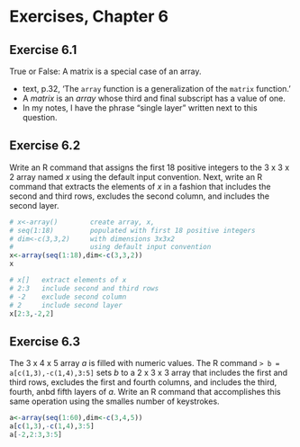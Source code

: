 # Exercises, Chapter 6

## Exercise 6.1

True or False: A matrix is a special case of an array.

+ text, p.32, 'The ```array``` function is a generalization of the ```matrix``` function.'
+ A _matrix_ is an _array_ whose third and final subscript has a value of one.
+ In my notes, I have the phrase "single layer" written next to this question.

## Exercise 6.2

Write an R command that assigns the first 18 positive integers to the 3 x 3 x 2 array named _x_ using the default input convention.
Next, write an R command that extracts the elements of _x_ in a fashion that includes the second and third rows, excludes the second column, and includes the second layer.

```r
# x<-array()        create array, x, 
# seq(1:18)         populated with first 18 positive integers
# dim<-c(3,3,2)     with dimensions 3x3x2
#                   using default input convention
x<-array(seq(1:18),dim<-c(3,3,2))
x

# x[]   extract elements of x
# 2:3   include second and third rows
# -2    exclude second column
# 2     include second layer
x[2:3,-2,2]

```

## Exercise 6.3

The 3 x 4 x 5 array _a_ is filled with numeric values.
The R command ```> b = a[c(1,3),-c(1,4),3:5]``` sets _b_ to a 2 x 3 x 3 array that includes the first and third rows, excludes the first and fourth columns, and includes the third, fourth, anbd fifth layers of _a_. 
Write an R command that accomplishes this same operation using the smalles number of keystrokes.


```r
a<-array(seq(1:60),dim<-c(3,4,5))
a[c(1,3),-c(1,4),3:5]
a[-2,2:3,3:5]
```

